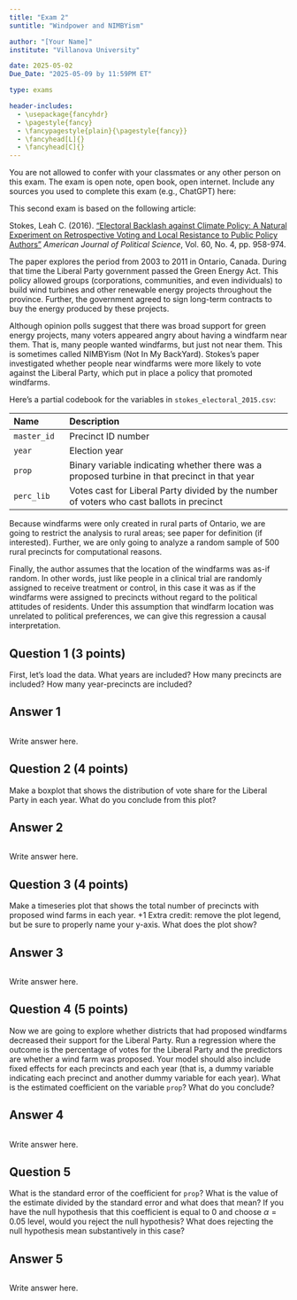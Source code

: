 ```yaml
---
title: "Exam 2"
suntitle: "Windpower and NIMBYism"

author: "[Your Name]"
institute: "Villanova University"

date: 2025-05-02
Due_Date: "2025-05-09 by 11:59PM ET"

type: exams

header-includes:
  - \usepackage{fancyhdr}
  - \pagestyle{fancy}
  - \fancypagestyle{plain}{\pagestyle{fancy}}
  - \fancyhead[L]{}
  - \fancyhead[C]{}  
---
```


You are not allowed to confer with your classmates or any other person on this exam. The exam is open note, open book, open internet. Include any sources you used to complete this exam (e.g., ChatGPT) here: 

This second exam is based on the following article:

Stokes, Leah C. (2016). ["Electoral Backlash against Climate Policy: A Natural Experiment on Retrospective Voting and Local Resistance to Public Policy Authors"](https://doi.org/10.1111/ajps.12220) *American Journal of Political Science*, Vol. 60, No. 4, pp. 958-974.  

The paper explores the period from 2003 to 2011 in Ontario, Canada.  During that time the Liberal Party government passed the Green Energy Act. This policy allowed groups (corporations, communities, and even individuals) to build wind turbines and other renewable energy projects throughout the province.  Further, the government agreed to sign long-term contracts to buy the energy produced by these projects.

Although opinion polls suggest that there was broad support for green energy projects, many voters appeared angry about having a windfarm near them.  That is, many people wanted windfarms, but just not near them.  This is sometimes called NIMBYism (Not In My BackYard).  Stokes's paper investigated whether people near windfarms were more likely to vote against the Liberal Party, which put in place a policy that promoted windfarms.

Here's a partial codebook for the variables in `stokes_electoral_2015.csv`: 

------------------------------------------------------------------------------------
Name             Description
---------------  -------------------------------------------------------------------
`master_id`      Precinct ID number 

`year`           Election year

`prop`           Binary variable indicating whether there was a proposed turbine in that precinct in that year 

`perc_lib`       Votes cast for Liberal Party divided by the number of voters who cast ballots in precinct

------------------------------------------------------------------------------------

Because windfarms were only created in rural parts of Ontario, we are going to restrict the analysis to rural areas; see paper for definition (if interested).  Further, we are only going to analyze a random sample of 500 rural precincts for computational reasons. 

Finally, the author assumes that the location of the windfarms was as-if random.  In other words, just like people in a clinical trial are randomly assigned to receive treatment or control, in this case it was as if the windfarms were assigned to precincts without regard to the political attitudes of residents. Under this assumption that windfarm location was unrelated to political preferences, we can give this regression a causal interpretation.

## Question 1 (3 points)

First, let's load the data. What years are included?  How many precincts are included? How many year-precincts are included?

## Answer 1

```r

```

Write answer here.

## Question 2 (4 points)

Make a boxplot that shows the distribution of vote share for the Liberal Party in each year.  What do you conclude from this plot?

## Answer 2

```r

```

Write answer here.

## Question 3 (4 points)

Make a timeseries plot that shows the total number of precincts with proposed wind farms in each year. +1 Extra credit: remove the plot legend, but be sure to properly name your y-axis. What does the plot show?

## Answer 3

```r

```

Write answer here.

## Question 4 (5 points)

Now we are going to explore whether districts that had proposed windfarms decreased their support for the Liberal Party.  Run a regression where the outcome is the percentage of votes for the Liberal Party and the predictors are whether a wind farm was proposed.  Your model should also include fixed effects for each precincts and each year (that is, a dummy variable indicating each precinct and another dummy variable for each year).  What is the estimated coefficient on the variable `prop`?  What do you conclude? 

## Answer 4

```r

```

Write answer here.

## Question 5

What is the standard error of the coefficient for `prop`?  What is the value of the estimate divided by the standard error and what does that mean?  If you have the null hypothesis that this coefficient is equal to 0 and choose $\alpha = 0.05$ level, would you reject the null hypothesis?  What does rejecting the null hypothesis mean substantively in this case?

## Answer 5

```r

```

Write answer here.
